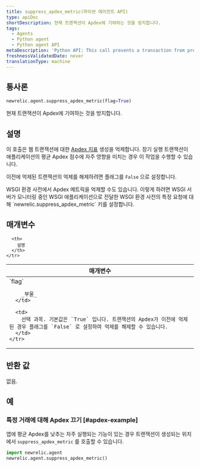 ```yaml
---
title: suppress_apdex_metric(파이썬 에이전트 API)
type: apiDoc
shortDescription: 현재 트랜잭션이 Apdex에 기여하는 것을 방지합니다.
tags:
  - Agents
  - Python agent
  - Python agent API
metaDescription: 'Python API: This call prevents a transaction from producing an Apdex metric.'
freshnessValidatedDate: never
translationType: machine
---
```


## 통사론

```py
newrelic.agent.suppress_apdex_metric(flag=True)
```

현재 트랜잭션이 Apdex에 기여하는 것을 방지합니다.

## 설명

이 호출은 웹 트랜잭션에 대한 [Apdex 지표](/docs/apm/new-relic-apm/apdex/apdex-measuring-user-satisfaction) 생성을 억제합니다. 장기 실행 트랜잭션이 애플리케이션의 평균 Apdex 점수에 자주 영향을 미치는 경우 이 작업을 수행할 수 있습니다.

이전에 억제된 트랜잭션의 억제를 해제하려면 플래그를 `False` 으로 설정합니다.

<Callout variant="tip">
  WSGI 환경 사전에서 Apdex 메트릭을 억제할 수도 있습니다. 이렇게 하려면 WSGI 서버가 모니터링 중인 WSGI 애플리케이션으로 전달한 WSGI 환경 사전의 특정 요청에 대해 `newrelic.suppress_apdex_metric` 키를 설정합니다.
</Callout>

## 매개변수

<table>
  <thead>
    <tr>
      <th width="25%">
        매개변수
      </th>

      <th>
        설명
      </th>
    </tr>
  </thead>

  <tbody>
    <tr>
      <td>
        `flag`

        _부울_
      </td>

      <td>
        선택 과목. 기본값은 `True` 입니다. 트랜잭션의 Apdex가 이전에 억제된 경우 플래그를 `False` 로 설정하여 억제를 해제할 수 있습니다.
      </td>
    </tr>
  </tbody>
</table>

## 반환 값

없음.

## 예

### 특정 거래에 대해 Apdex 끄기 [#apdex-example]

앱에 평균 Apdex를 낮추는 자주 실행되는 기능이 있는 경우 트랜잭션이 생성되는 위치에서 `suppress_apdex_metric` 를 호출할 수 있습니다.

```py
import newrelic.agent
newrelic.agent.suppress_apdex_metric()
```